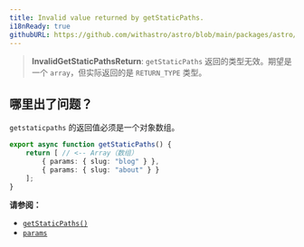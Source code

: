 ```yaml
---
title: Invalid value returned by getStaticPaths.
i18nReady: true
githubURL: https://github.com/withastro/astro/blob/main/packages/astro/src/core/errors/errors-data.ts
---
```


> **InvalidGetStaticPathsReturn**: `getStaticPaths` 返回的类型无效。期望是一个 `array`，但实际返回的是 `RETURN_TYPE` 类型。

## 哪里出了问题？
`getstaticpaths` 的返回值必须是一个对象数组。


```ts title="pages/blog/[id].astro"
export async function getStaticPaths() {
	return [ // <-- Array（数组）
		{ params: { slug: "blog" } },
		{ params: { slug: "about" } }
	];
}
```

**请参阅：**
-  [`getStaticPaths()`](/zh-cn/reference/routing-reference/#getstaticpaths)
-  [`params`](/zh-cn/reference/api-reference/#params)
